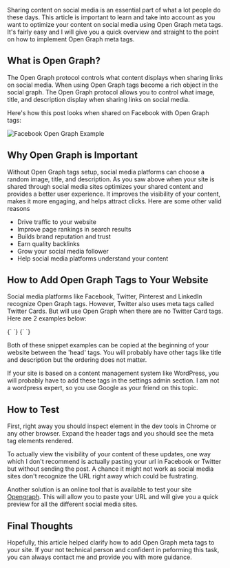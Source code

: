 
Sharing content on social media is an essential part of what a lot people do these days. This article is important to learn and take into account as you want to optimize your content on social media using Open Graph meta tags. It's fairly easy and I will give you a quick overview and straight to the point on how to implement Open Graph meta tags.

## What is Open Graph?

The Open Graph protocol controls what content displays when sharing links on social media. When using Open Graph tags become a rich object in the social graph. The Open Graph protocol allows you to control what image, title, and description display when sharing links on social media.

Here's how this post looks when shared on Facebook with Open Graph tags:

![Facebook Open Graph Example](/posts/open-graph/open-graph-example.png)

## Why Open Graph is Important

Without Open Graph tags setup, social media platforms can choose a random image, title, and description. As you saw above when your site is shared through social media sites optimizes your shared content and provides a better user experience. It improves the visibility of your content, makes it more engaging, and helps attract clicks. Here are some other valid reasons

- Drive traffic to your website
- Improve page rankings in search results
- Builds brand reputation and trust
- Earn quality backlinks
- Grow your social media follower
- Help social media platforms understand your content

## How to Add Open Graph Tags to Your Website

Social media platforms like Facebook, Twitter, Pinterest and LinkedIn recognize Open Graph tags. However, Twitter also uses meta tags called Twitter Cards. But will use Open Graph when there are no Twitter Card tags. Here are 2 examples below:

<SyntaxHighlighter language="html">
 {`
  <!-- Facebook, Linkedin, Pinterest Meta Tags -->
  <meta property="og:url" content="[Actual url of site or blog]">
  <meta property="og:type" content="website">
  <meta property="og:title" content="[Title]">
  <meta property="og:description" content="[Small description]">
  <meta property="og:image" content="[An image full path url]">
`}
</SyntaxHighlighter>

<SyntaxHighlighter language="html">
 {`
  <!-- Twitter Meta Tags -->
  <meta name="twitter:card" content="summary_large_image">
  <meta property="twitter:domain" content="jgsolutions.ca">
  <meta property="twitter:url" content="[Url]">
  <meta name="twitter:title" content="[Title of site or blog]">
  <meta name="twitter:description" content="[Small description]">
  <meta name="twitter:image" content="[An image full path url]">
`}
</SyntaxHighlighter>

Both of these snippet examples can be copied at the beginning of your website between the 'head' tags. You will probably have other tags like title and description but the ordering does not matter. 

If your site is based on a content management system like WordPress, you will probably have to add these tags in the settings admin section. I am not a wordpress expert, so you use Google as your friend on this topic.

## How to Test

First, right away you should inspect element in the dev tools in Chrome or any other browser. Expand the header tags and you should see the meta tag elements rendered.

To actually view the visibility of your content of these updates, one way which I don't recommend is actually pasting your url in Facebook or Twitter but without sending the post. A chance it might not work as social media sites don't recognize the URL right away which could be fustrating. 

Another solution is an online tool that is available to test your site [Opengraph](https://www.opengraph.xyz/). This will allow you to paste your URL and will give you a quick preview for all the different social media sites.

## Final Thoughts

Hopefully, this article helped clarify how to add Open Graph meta tags to your site. If your not technical person and confident in peforming this task, you can always contact me and provide you with more guidance.


